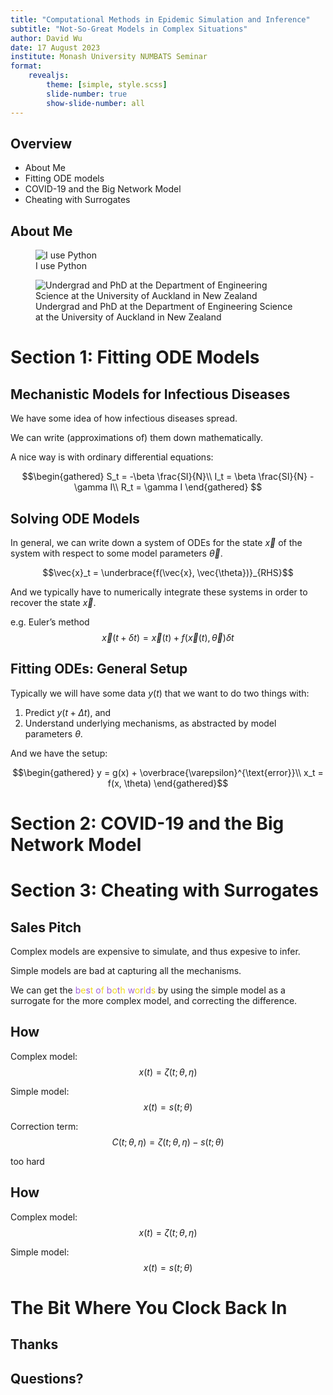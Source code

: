 ```yaml
---
title: "Computational Methods in Epidemic Simulation and Inference"
subtitle: "Not-So-Great Models in Complex Situations"
author: David Wu
date: 17 August 2023
institute: Monash University NUMBATS Seminar
format: 
    revealjs:
        theme: [simple, style.scss]
        slide-number: true
        show-slide-number: all
---
```


## Overview

- About Me
- Fitting ODE models
- COVID-19 and the Big Network Model
- Cheating with Surrogates

## About Me



![I use Python](img/python.jpeg)

![Undergrad and PhD at the Department of Engineering Science at the University of Auckland in New Zealand](img/uoa-v-colour2.png)  



# Section 1: Fitting ODE Models

## Mechanistic Models for Infectious Diseases

We have some idea of how infectious diseases spread.

We can write (approximations of) them down mathematically.

A nice way is with ordinary differential equations:

$$\begin{gathered}
S_t = -\beta \frac{SI}{N}\\
I_t = \beta \frac{SI}{N} - \gamma I\\
R_t = \gamma I
\end{gathered}
$$


## Solving ODE Models

In general, we can write down a system of ODEs for the state $\vec{x}$ of the system with respect to some model parameters $\vec{\theta}$.

$$\vec{x}_t = \underbrace{f(\vec{x}, \vec{\theta})}_{RHS}$$

And we typically have to numerically integrate these systems in order to recover the state $\vec{x}$.

e.g. Euler's method
$$\vec{x}(t + \delta t) = \vec{x}(t) + f(\vec{x}(t), \vec{\theta}) \delta t$$

## Fitting ODEs: General Setup

Typically we will have some data $y(t)$ that we want to do two things with:

1. Predict $y(t + \Delta t)$, and
2. Understand underlying mechanisms, as abstracted by model parameters $\theta$.

And we have the setup:

$$\begin{gathered}
y = g(x) + \overbrace{\varepsilon}^{\text{error}}\\
x_t = f(x, \theta)
\end{gathered}$$




# Section 2: COVID-19 and the Big Network Model


# Section 3: Cheating with Surrogates

## Sales Pitch

Complex models are expensive to simulate, and thus expesive to infer.

Simple models are bad at capturing all the mechanisms.

We can get the <span style="color:#a161d9">b</span><span style="color:#F0DA16">e</span><span style="color:#a161d9">s</span><span style="color:#F0DA16">t </span><span style="color:#a161d9">o</span><span style="color:#F0DA16">f </span><span style="color:#a161d9">b</span><span style="color:#F0DA16">o</span><span style="color:#a161d9">t</span><span style="color:#F0DA16">h </span><span style="color:#a161d9">w</span><span style="color:#F0DA16">o</span><span style="color:#a161d9">r</span><span style="color:#F0DA16">l</span><span style="color:#a161d9">d</span><span style="color:#F0DA16">s</span> by using the simple model as a surrogate for the more complex model, and correcting the difference.

## How

Complex model: 
$$x(t) = \zeta(t; \theta, \eta)$$

Simple model: $$x(t) = s(t; \theta)$$

Correction term: $$C(t; \theta, \eta) = \zeta(t; \theta, \eta) - s(t;\theta)$$

too hard

## How
Complex model: 
$$x(t) = \zeta(t; \theta, \eta)$$

Simple model: $$x(t) = s(t; \theta)$$

# The Bit Where You Clock Back In

## Thanks



## Questions? {.standout}



